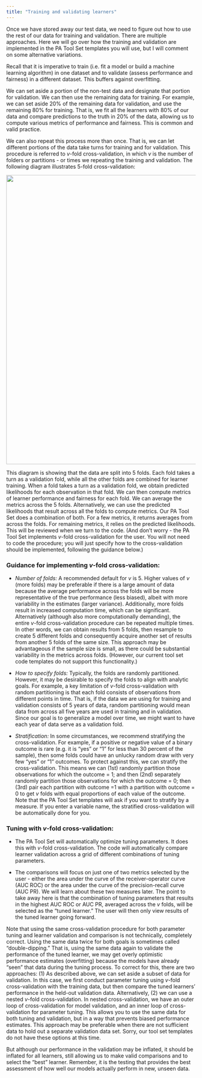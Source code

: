 ```yaml
---
title: "Training and validating learners"
---
```


Once we have stored away our test data, we need to figure out how to use the rest of our data for training and validation. There are multiple approaches. Here we will go over how the training and validation are implemented in the PA Tool Set templates you will use, but I will comment on some alternative variations.

Recall that it is imperative to train (i.e. fit a model or build a machine learning algorithm) in one dataset and to validate (assess performance and fairness) in a different dataset. This buffers against overfitting.

We can set aside a portion of the non-test data and designate that portion for validation. We can then use the remaining data for training. For example, we can set aside 20% of the remaining data for validation, and use the remaining 80% for training. That is, we fit all the learners with 80% of our data and compare predictions to the truth in 20% of the data, allowing us to compute various metrics of performance and fairness. This is common and valid practice.

We can also repeat this process more than once. That is, we can let different portions of the data take turns for training and for validation. This procedure is referred to $v$-fold cross-validation, in which $v$ is the number of folders or partitions - or times we repeating the training and validation. The following diagram illustrates 5-fold cross-validation:

![](images/CVdiagram.png){fig-align="center" width="8in"}

This diagram is showing that the data are split into 5 folds. Each fold takes a turn as a validation fold, while all the other folds are combined for learner training. When a fold takes a turn as a validation fold, we obtain predicted likelihoods for each observation in that fold. We can then compute metrics of learner performance and fairness for each fold. We can average the metrics across the 5 folds. Alternatively, we can use the predicted likelihoods that result across all the folds to compute metrics. Our PA Tool Set does a combination of both. For a few metrics, it returns averages from across the folds. For remaining metrics, it relies on the predicted likelihoods. This will be reviewed when we turn to the code. (And don't worry - the PA Tool Set implements $v$-fold cross-validation for the user. You will not need to code the procedure; you will just specify how to the cross-validation should be implemented, following the guidance below.)

### **Guidance for implementing** $v$**-fold cross-validation:**

-   *Number of folds:* A recommended default for $v$ is 5. Higher values of $v$ (more folds) may be preferable if there is a large amount of data because the average performance across the folds will be more representative of the true performance (less biased), albeit with more variability in the estimates (larger variance). Additionally, more folds result in increased computation time, which can be significant. Alternatively (although also more computationally demanding), the entire $v$-fold cross-validation procedure can be repeated multiple times. In other words, we can obtain results from 5 folds, then resample to create 5 different folds and consequently acquire another set of results from another 5 folds of the same size. This approach may be advantageous if the sample size is small, as there could be substantial variability in the metrics across folds. (However, our current tool set code templates do not support this functionality.)

-   *How to specify folds:* Typically, the folds are randomly partitioned. However, it may be desirable to specify the folds to align with analytic goals. For example, a key limitation of $v$-fold cross-validation with random partitioning is that each fold consists of observations from different points in time. That is, if the data we are using for training and validation consists of 5 years of data, random partitioning would mean data from across all five years are used in training and in validation. Since our goal is to generalize a model over time, we might want to have each year of data serve as a validation fold.

-   *Stratification:* In some circumstances, we recommend stratifying the cross-validation. For example, if a positive or negative value of a binary outcome is rare (e.g. it is "yes" or "1" for less than 30 percent of the sample), then some folds could have an unlucky random draw with very few "yes" or "1" outcomes. To protect against this, we can stratify the cross-validation. This means we can (1st) randomly partition those observations for which the outcome = 1; and then (2nd) separately randomly partition those observations for which the outcome = 0; then (3rd) pair each partition with outcome =1 with a partition with outcome = 0 to get $v$ folds with equal proportions of each value of the outcome. Note that the PA Tool Set templates will ask if you want to stratify by a measure. If you enter a variable name, the stratified cross-validation will be automatically done for you.

### **Tuning with** $v$**-fold cross-validation:**

-   The PA Tool Set will automatically optimize tuning parameters. It does this with $v$-fold cross-validation. The code will automatically compare learner validation across a grid of different combinations of tuning parameters.

-   The comparisons will focus on just one of two metrics selected by the user - either the area under the curve of the receiver-operator curve (AUC ROC) or the area under the curve of the precision-recall curve (AUC PR). We will learn about these two measures later. The point to take away here is that the combination of tuning parameters that results in the highest AUC ROC or AUC PR, averaged across the $v$ folds, will be selected as the "tuned learner." The user will then only view results of the tuned learner going forward.

Note that using the same cross-validation procedure for both parameter tuning and learner validation and comparison is not technically, completely correct. Using the same data twice for both goals is sometimes called "double-dipping." That is, using the same data again to validate the performance of the tuned learner, we may get overly optimistic performance estimates (overfitting) because the models have already "seen" that data during the tuning process. To correct for this, there are two approaches: (1) As described above, we can set aside a subset of data for validation. In this case, we first conduct parameter tuning using $v$-fold cross-validation with the training data, but then compare the tuned learners' performance in the held-out validation data. Alternatively, (2) we can use a nested $v$-fold cross-validation. In nested cross-validation, we have an outer loop of cross-validation for model validation, and an inner loop of cross-validation for parameter tuning. This allows you to use the same data for both tuning and validation, but in a way that prevents biased performance estimates. This approach may be preferable when there are not sufficient data to hold out a separate validation data set. Sorry, our tool set templates do not have these options at this time.

But although our performance in the validation may be inflated, it should be inflated for all learners, still allowing us to make valid comparisons and to select the "best" learner. Remember, it is the testing that provides the best assessment of how well our models actually perform in new, unseen data.
